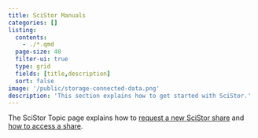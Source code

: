 ```yaml
---
title: SciStor Manuals
categories: []
listing:
  contents: 
    - ./*.qmd
  page-size: 40
  filter-ui: true
  type: grid
  fields: [title,description]
  sort: false
image: '/public/storage-connected-data.png'
description: 'This section explains how to get started with SciStor.'
---
```


::: {.callout-tip}
The SciStor Topic page explains how to [request a new SciStor share](/topics/scistor.qmd#how-to-request-access) and [how to access a share](/topics/scistor.qmd#getting-started).
:::